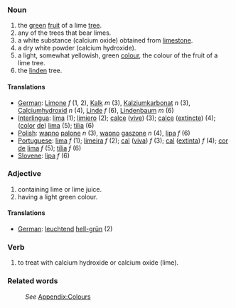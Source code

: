 ===Noun===
#the [[green]] [[fruit]] of a lime [[tree]].
#any of the trees that bear limes.
#a white substance (calcium oxide) obtained from [[limestone]].
#a dry white powder (calcium hydroxide).
#a light, somewhat yellowish, green [[color|colour]], the colour of the fruit of a lime tree.
#the [[linden]] tree.

====Translations====

*[[German]]: [[Limone]] ''f'' (1, 2), [[Kalk]] ''m'' (3), [[Kalziumkarbonat]] ''n'' (3), [[Calciumhydroxid]] ''n'' (4), [[Linde]] ''f'' (6), [[Lindenbaum]] ''m'' (6)
*[[Interlingua]]: [[lima]] (1); [[limiero]] (2); [[calce]] ([[calce vive|vive]]) (3); [[calce]] ([[calce extincte|extincte]]) (4); ([[color]] [[de]]) [[lima]] (5); [[tilia]] (6)
*[[Polish]]: [[wapno]] [[palone]] ''n'' (3), [[wapno]] [[gaszone]] ''n'' (4), [[lipa]] ''f'' (6)
*[[Portuguese]]: [[lima]] ''f'' (1); [[limeira]] ''f'' (2); [[cal]] ([[cal viva|viva]]) ''f'' (3); [[cal]] ([[cal extinta|extinta]]) ''f'' (4); [[cor]] [[de]] [[lima]] ''f'' (5); [[tília]] ''f'' (6)
*[[Slovene]]: [[lipa]] ''f'' (6)

===Adjective===
#containing lime or lime juice.
#having a light green colour.

====Translations====
*[[German]]: [[leuchtend]] [[hell-grün]] (2)

===Verb===
#to treat with calcium hydroxide or calcium oxide (lime).

===Related words===
:''See'' [[Wiktionary_Appendix:Colours|Appendix:Colours]]
